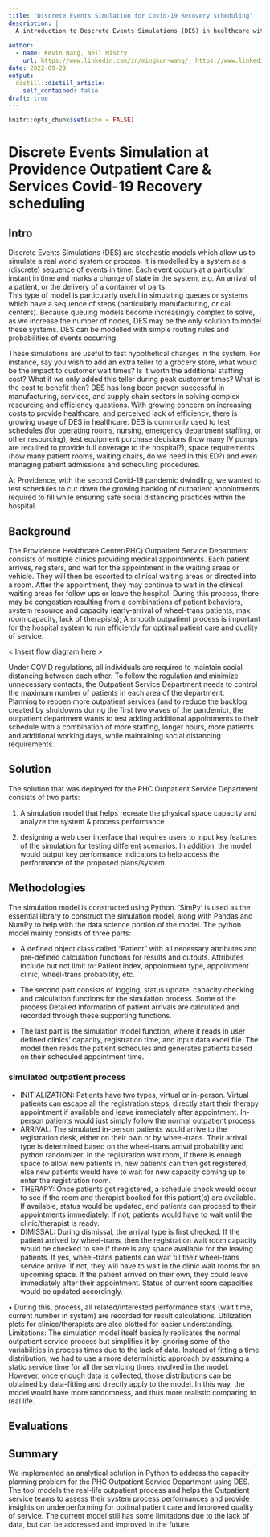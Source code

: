 ```yaml
---
title: "Discrete Events Simulation for Covid-19 Recovery scheduling"
description: |
  A introduction to Descrete Events Simulations (DES) in healthcare with an overview of the use of DES for modelling outpatient services appointments at Providence Healthcare.  With the Covid-19 lockdown, there was a large backlog of appointments that needed to be filled.  Providence Outpatient Services explored the use of DES to evaluate increasing Staffing numbers, changing clinic hours and booking more appointments while maintaining social distancing requirements in their clinical and waiting areas.
  
author:
  - name: Kevin Wang, Neil Mistry
    url: https://www.linkedin.com/in/mingkun-wang/, https://www.linkedin.com/in/neilmistry/
date: 2022-09-23
output:
  distill::distill_article:
    self_contained: false
draft: true
---
```



```r
knitr::opts_chunk$set(echo = FALSE)
```


# Discrete Events Simulation at Providence Outpatient Care & Services Covid-19 Recovery scheduling

## Intro

Discrete Events Simulations (DES) are stochastic models which allow us to simulate a real world system or process.  It is modelled by a system as a (discrete) sequence of events in time.  Each event occurs at a particular instant in time and marks a change of state in the system, e.g. An arrival of a patient, or the delivery of a container of parts.  
This type of model is particularly useful in simulating queues or systems which have a sequence of steps (particularly manufacturing, or call centers).  Because queuing models become increasingly complex to solve, as we increase the number of nodes, DES may be the only solution to model these systems.  DES can be modelled with simple routing rules and probabilities of events occurring.

These simulations are useful to test hypothetical changes in the system.  For instance, say you wish to add an extra teller to a grocery store, what would be the impact to customer wait times?  Is it worth the additional staffing cost?  What if we only added this teller during peak customer times?  What is the cost to benefit then?
DES has long been proven successful in manufacturing, services, and supply chain sectors in solving complex resourcing and efficiency questions.  With growing concern on increasing costs to provide healthcare, and perceived lack of efficiency, there is growing usage of DES in healthcare.
DES is commonly used to test schedules (for operating rooms, nursing, emergency department staffing, or other resourcing), test equipment purchase decisions (how many IV pumps are required to provide full coverage to the hospital?), space requirements (how many patient rooms, waiting chairs, do we need in this ED?) and even managing patient admissions and scheduling procedures.

At Providence, with the second Covid-19 pandemic dwindling, we wanted to test schedules to cut down the growing backlog of outpatient appointments required to fill while ensuring safe social distancing practices within the hospital.


## Background

The Providence Healthcare Center(PHC) Outpatient Service Department consists of multiple clinics providing medical appointments.  Each patient arrives, registers, and wait for the appointment in the waiting areas or vehicle.  They will then be escorted to clinical waiting areas or directed into a room.  After the appointment, they may continue to wait in the clinical waiting areas for follow ups or leave the hospital.  During this process, there may be congestion resulting from a combinations of patient behaviors, system resource and capacity (early-arrival of wheel-trans patients, max room capacity, lack of therapists); A smooth outpatient process is important for the hospital system to run efficiently for optimal patient care and quality of service.

< Insert flow diagram here >

Under COVID regulations, all individuals are required to maintain social distancing between each other.  To follow the regulation and minimize unnecessary contacts, the Outpatient Service Department needs to control the maximum number of patients in each area of the department.  
Planning to reopen more outpatient services (and to reduce the backlog created by shutdowns during the first two waves of the pandemic), the outpatient department wants to test adding additional appointments to their schedule with a combination of more staffing, longer hours, more patients and additional working days, while maintaining social distancing requirements.  

## Solution

The solution that was deployed for the PHC Outpatient Service Department consists of two parts:

1) A simulation model that helps recreate the physical space capacity and analyze the system & process performance

2) designing a web user interface that requires users to input key features of the simulation for testing different scenarios. In addition, the model would output key performance indicators to help access the performance of the proposed plans/system. 


## Methodologies
The simulation model is constructed using Python. ‘SimPy’ is used as the essential library to construct the simulation model, along with Pandas and NumPy to help with the data science portion of the model. The python model mainly consists of three parts:

- A defined object class called “Patient” with all necessary attributes and pre-defined calculation functions for results and outputs. Attributes include but not limit to: Patient index, appointment type, appointment clinic, wheel-trans probability, etc.

- The second part consists of logging, status update, capacity checking and calculation functions for the simulation process. Some of the process Detailed information of patient arrivals are calculated and recorded through these supporting functions.

- The last part is the simulation model function, where it reads in user defined clinics’ capacity, registration time, and input data excel file. The model then reads the patient schedules and generates patients based on their scheduled appointment time. 


### simulated outpatient process

- INITIALIZATION: Patients have two types, virtual or in-person. Virtual patients can escape all the registration steps, directly start their therapy appointment if available and leave immediately after appointment. In-person patients would just simply follow the normal outpatient process. 
- ARRIVAL: The simulated in-person patients would arrive to the registration desk, either on their own or by wheel-trans. Their arrival type is determined based on the wheel-trans arrival probability and python randomizer. In the registration wait room, if there is enough space to allow new patients in, new patients can then get registered; else new patients would have to wait for new capacity coming up to enter the registration room.
- THERAPY: Once patients get registered, a schedule check would occur to see if the room and therapist booked for this patient(s) are available. If available, status would be updated, and patients can proceed to their appointments immediately. If not, patients would have to wait until the clinic/therapist is ready.
- DIMISSAL: During dismissal, the arrival type is first checked. If the patient arrived by wheel-trans, then the registration wait room capacity would be checked to see if there is any space available for the leaving patients. If yes, wheel-trans patients can wait till their wheel-trans service arrive. If not, they will have to wait in the clinic wait rooms for an upcoming space. If the patient arrived on their own, they could leave immediately after their appointment. Status of current room capacities would be updated accordingly. 

•	During this, process, all related/interested performance stats (wait time, current number in system) are recorded for result calculations. Utilization plots for clinics/therapists are also plotted for easier understanding. 
Limitations:
The simulation model itself basically replicates the normal outpatient service process but simplifies it by ignoring some of the variabilities in process times due to the lack of data. Instead of fitting a time distribution, we had to use a more deterministic approach by assuming a static service time for all the servicing times involved in the model. However, once enough data is collected, those distributions can be obtained by data-fitting and directly apply to the model. In this way, the model would have more randomness, and thus more realistic comparing to real life.

## Evaluations

## Summary

We implemented an analytical solution in Python to address the capacity planning problem for the PHC Outpatient Service Department using DES. The tool models the real-life outpatient process and helps the Outpatient service teams to assess their system process performances and provide insights on underperforming for optimal patient care and improved quality of service.  The current model still has some limitations due to the lack of data, but can be addressed and improved in the future.

